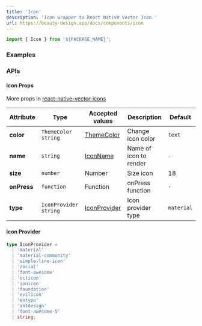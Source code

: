 ```yaml
---
title: 'Icon'
description: 'Icon wrapper to React Native Vector Icon.'
url: https://beauty-design.app/docs/components/icon
---
```


```jsx
import { Icon } from '${PACKAGE_NAME}';
```

<Spacer y={2} />

### Examples

<Playground
  id="default"
  title="Default"
  description="You can display an icon with just text or image"
  code={iconContent.initial}
/>

<Spacer y={3} />

### APIs

<Spacer y={2} />

#### Icon Props
More props in [react-native-vector-icons](https://github.com/oblador/react-native-vector-icons)

| Attribute   | Type                    | Accepted values                                                  | Description            | Default    |
|-------------|-------------------------|------------------------------------------------------------------|------------------------|------------|
| **color**   | `ThemeColor` `string`   | [ThemeColor](/docs/default-theme)                                | Change icon color      | `text`     |
| **name**    | `string`                | [IconName](https://oblador.github.io/react-native-vector-icons/) | Name of icon to render | `-`        |
| **size**    | `number`                | Number                                                           | Size icon              | 18         |
| **onPress** | `function`              | Function                                                         | onPress function       | `-`        |
| **type**    | `IconProvider` `string` | [IconProvider](#icon-provider)                                   | Icon provider type     | `material` |

<Spacer y={1} />

#### Icon Provider

```ts
type IconProvider =
  | 'material'
  | 'material-community'
  | 'simple-line-icon'
  | 'zocial'
  | 'font-awesome'
  | 'octicon'
  | 'ionicon'
  | 'foundation'
  | 'evilicon'
  | 'entypo'
  | 'antdesign'
  | 'font-awesome-5'
  | string;
```
